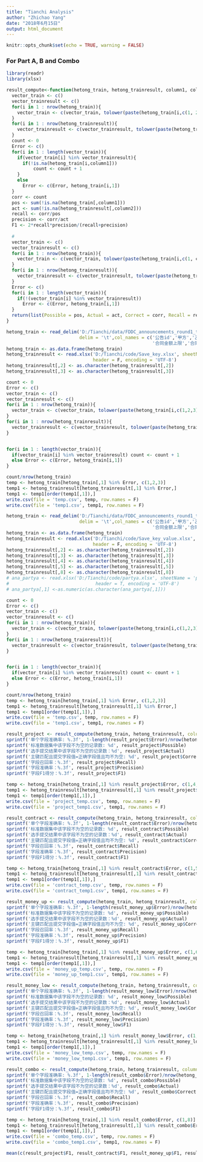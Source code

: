 ```yaml
---
title: "Tianchi Analysis"
author: "Zhichao Yang"
date: "2018年6月15日"
output: html_document
---
```


```r
knitr::opts_chunk$set(echo = TRUE, warning = FALSE)
```

### For Part A, B and Combo

```r
library(readr)
library(xlsx)
```

```r
result_compute<-function(hetong_train, hetong_trainresult, column1, column2){
  vector_train <- c()
  vector_trainresult <- c()
  for(i in 1 : nrow(hetong_train)){
    vector_train <- c(vector_train, tolower(paste(hetong_train[i,c(1, 2, 3, column1)],collapse = '')))
  }
  for(i in 1 : nrow(hetong_trainresult)){
    vector_trainresult <- c(vector_trainresult, tolower(paste(hetong_trainresult[i,c(1, 2, 3, column2)],collapse = '')))
  }
  count <- 0
  Error <- c()
  for(i in 1 : length(vector_train)){
    if(vector_train[i] %in% vector_trainresult){
      if(!is.na(hetong_train[i,column1]))
          count <- count + 1
    }
    else 
      Error <- c(Error, hetong_train[i,1])
  }
  corr <- count
  pos <- sum(!is.na(hetong_train[,column1]))
  act <- sum(!is.na(hetong_trainresult[,column2]))
  recall <- corr/pos
  precision <- corr/act
  F1 <- 2*recall*precision/(recall+precision)
  
  #
  vector_train <- c()
  vector_trainresult <- c()
  for(i in 1 : nrow(hetong_train)){
    vector_train <- c(vector_train, tolower(paste(hetong_train[i,c(1, column1)],collapse = '')))
  }
  for(i in 1 : nrow(hetong_trainresult)){
    vector_trainresult <- c(vector_trainresult, tolower(paste(hetong_trainresult[i,c(1, column2)],collapse = '')))
  }
  Error <- c()
  for(i in 1 : length(vector_train)){
    if(!(vector_train[i] %in% vector_trainresult))
      Error <- c(Error, hetong_train[i,1])
  }
  return(list(Possible = pos, Actual = act, Correct = corr, Recall = recall, Precision = precision, F1 = F1, Error = Error))
}

```

```r
hetong_train <- read_delim('D:/Tianchi/data/FDDC_announcements_round1_train_result_20180616/hetong1.train', 
                           delim = '\t',col_names = c('公告id','甲方','乙方','项目名称','合同名称',
                                                      '合同金额上限','合同金额下限','联合体成员'))
hetong_train <- as.data.frame(hetong_train)
hetong_trainresult <- read.xlsx('D:/Tianchi/code/Save_key.xlsx', sheetName = 'page_1',
                                header = F, encoding = 'UTF-8')
hetong_trainresult[,2] <- as.character(hetong_trainresult[,2])
hetong_trainresult[,3] <- as.character(hetong_trainresult[,3])

count <- 0
Error <- c()
vector_train <- c()
vector_trainresult <- c()
for(i in 1 : nrow(hetong_train)){
  vector_train <- c(vector_train, tolower(paste(hetong_train[i,c(1,2,3)],collapse = '')))
}
for(i in 1 : nrow(hetong_trainresult)){
  vector_trainresult <- c(vector_trainresult, tolower(paste(hetong_trainresult[i,c(1,2,3)],collapse = '')))
}


for(i in 1 : length(vector_train)){
  if(vector_train[i] %in% vector_trainresult) count <- count + 1
  else Error <- c(Error, hetong_train[i,1])
}

count/nrow(hetong_train)
temp <- hetong_train[hetong_train[,1] %in% Error, c(1,2,3)]
temp1 <- hetong_trainresult[hetong_trainresult[,1] %in% Error,]
temp1 <- temp1[order(temp1[,1]),]
write.csv(file = 'temp.csv', temp, row.names = F)
write.csv(file = 'temp1.csv', temp1, row.names = F)
```


```r
hetong_train <- read_delim('D:/Tianchi/data/FDDC_announcements_round1_train_result_20180616/hetong1.train', 
                           delim = '\t',col_names = c('公告id','甲方','乙方','项目名称','合同名称',
                                                      '合同金额上限','合同金额下限','联合体成员'))
hetong_train <- as.data.frame(hetong_train)
hetong_trainresult <- read.xlsx('D:/Tianchi/code/Save_key_value.xlsx', sheetName = 'page_1',
                                header = F, encoding = 'UTF-8')
hetong_trainresult[,2] <- as.character(hetong_trainresult[,2])
hetong_trainresult[,3] <- as.character(hetong_trainresult[,3])
hetong_trainresult[,4] <- as.character(hetong_trainresult[,4])
hetong_trainresult[,5] <- as.character(hetong_trainresult[,5])
hetong_trainresult[,8] <- as.character(hetong_trainresult[,8])
# ana_partya <- read.xlsx('D:/Tianchi/code/partya.xlsx', sheetName = 'page_1',
#                                header = T, encoding = 'UTF-8')
# ana_partya[,1] <-as.numeric(as.character(ana_partya[,1]))

```

```r
count <- 0
Error <- c()
vector_train <- c()
vector_trainresult <- c()
for(i in 1 : nrow(hetong_train)){
  vector_train <- c(vector_train, tolower(paste(hetong_train[i,c(1,2,3)],collapse = '')))
}
for(i in 1 : nrow(hetong_trainresult)){
  vector_trainresult <- c(vector_trainresult, tolower(paste(hetong_trainresult[i,c(1,2,3)],collapse = '')))
}


for(i in 1 : length(vector_train)){
  if(vector_train[i] %in% vector_trainresult) count <- count + 1
  else Error <- c(Error, hetong_train[i,1])
}

count/nrow(hetong_train)
temp <- hetong_train[hetong_train[,1] %in% Error, c(1,2,3)]
temp1 <- hetong_trainresult[hetong_trainresult[,1] %in% Error,]
temp1 <- temp1[order(temp1[,1]),]
write.csv(file = 'temp.csv', temp, row.names = F)
write.csv(file = 'temp1.csv', temp1, row.names = F)
```


```r
result_project <- result_compute(hetong_train, hetong_trainresult, column1 = 4, column2 = 4)
sprintf('单个字段准确率: %.3f', 1-length(result_project$Error)/nrow(hetong_train))
sprintf('标准数据集中该字段不为空的记录数: %d', result_project$Possible)
sprintf('选手提交结果中该字段不为空的记录数：%d', result_project$Actual)
sprintf('主键匹配且提交字段值=正确字段值且均不为空: %d', result_project$Correct)
sprintf('字段召回率：%.3f', result_project$Recall)
sprintf('字段准确率：%.3f', result_project$Precision)
sprintf('字段F1得分：%.3f', result_project$F1)

temp <- hetong_train[hetong_train[,1] %in% result_project$Error, c(1,4,5)]
temp1 <- hetong_trainresult[hetong_trainresult[,1] %in% result_project$Error,c(1,4,5)]
temp1 <- temp1[order(temp1[,1]),]
write.csv(file = 'project_temp.csv', temp, row.names = F)
write.csv(file = 'project_temp1.csv', temp1, row.names = F)
```

```r
result_contract <- result_compute(hetong_train, hetong_trainresult, column1 = 5, column2 = 5)
sprintf('单个字段准确率: %.3f', 1-length(result_contract$Error)/nrow(hetong_train))
sprintf('标准数据集中该字段不为空的记录数: %d', result_contract$Possible)
sprintf('选手提交结果中该字段不为空的记录数：%d', result_contract$Actual)
sprintf('主键匹配且提交字段值=正确字段值且均不为空: %d', result_contract$Correct)
sprintf('字段召回率：%.3f', result_contract$Recall)
sprintf('字段准确率：%.3f', result_contract$Precision)
sprintf('字段F1得分：%.3f', result_contract$F1)

temp <- hetong_train[hetong_train[,1] %in% result_contract$Error, c(1,5)]
temp1 <- hetong_trainresult[hetong_trainresult[,1] %in% result_contract$Error,c(1,5)]
temp1 <- temp1[order(temp1[,1]),]
write.csv(file = 'contract_temp.csv', temp, row.names = F)
write.csv(file = 'contract_temp1.csv', temp1, row.names = F)
```

```r
result_money_up <- result_compute(hetong_train, hetong_trainresult, column1 = 6, column2 = 6)
sprintf('单个字段准确率: %.3f', 1-length(result_money_up$Error)/nrow(hetong_train))
sprintf('标准数据集中该字段不为空的记录数: %d', result_money_up$Possible)
sprintf('选手提交结果中该字段不为空的记录数：%d', result_money_up$Actual)
sprintf('主键匹配且提交字段值=正确字段值且均不为空: %d', result_money_up$Correct)
sprintf('字段召回率：%.3f', result_money_up$Recall)
sprintf('字段准确率：%.3f', result_money_up$Precision)
sprintf('字段F1得分：%.3f', result_money_up$F1)

temp <- hetong_train[hetong_train[,1] %in% result_money_up$Error, c(1,6)]
temp1 <- hetong_trainresult[hetong_trainresult[,1] %in% result_money_up$Error,c(1,6)]
temp1 <- temp1[order(temp1[,1]),]
write.csv(file = 'money_up_temp.csv', temp, row.names = F)
write.csv(file = 'money_up_temp1.csv', temp1, row.names = F)
```

```r
result_money_low <- result_compute(hetong_train, hetong_trainresult, column1 = 7, column2 = 7)
sprintf('单个字段准确率: %.3f', 1-length(result_money_low$Error)/nrow(hetong_train))
sprintf('标准数据集中该字段不为空的记录数: %d', result_money_low$Possible)
sprintf('选手提交结果中该字段不为空的记录数：%d', result_money_low$Actual)
sprintf('主键匹配且提交字段值=正确字段值且均不为空: %d', result_money_low$Correct)
sprintf('字段召回率：%.3f', result_money_low$Recall)
sprintf('字段准确率：%.3f', result_money_low$Precision)
sprintf('字段F1得分：%.3f', result_money_low$F1)

temp <- hetong_train[hetong_train[,1] %in% result_money_low$Error, c(1,7)]
temp1 <- hetong_trainresult[hetong_trainresult[,1] %in% result_money_low$Error,c(1,7)]
temp1 <- temp1[order(temp1[,1]),]
write.csv(file = 'money_low_temp.csv', temp, row.names = F)
write.csv(file = 'money_low_temp1.csv', temp1, row.names = F)
```

```r
result_combo <- result_compute(hetong_train, hetong_trainresult, column1 = 8, column2 = 8)
sprintf('单个字段准确率: %.3f', 1-length(result_combo$Error)/nrow(hetong_train))
sprintf('标准数据集中该字段不为空的记录数: %d', result_combo$Possible)
sprintf('选手提交结果中该字段不为空的记录数：%d', result_combo$Actual)
sprintf('主键匹配且提交字段值=正确字段值且均不为空: %d', result_combo$Correct)
sprintf('字段召回率：%.3f', result_combo$Recall)
sprintf('字段准确率：%.3f', result_combo$Precision)
sprintf('字段F1得分：%.3f', result_combo$F1)

temp <- hetong_train[hetong_train[,1] %in% result_combo$Error, c(1,8)]
temp1 <- hetong_trainresult[hetong_trainresult[,1] %in% result_combo$Error,c(1,8)]
temp1 <- temp1[order(temp1[,1]),]
write.csv(file = 'combo_temp.csv', temp, row.names = F)
write.csv(file = 'combo_temp1.csv', temp1, row.names = F)
```

```r
mean(c(result_project$F1, result_contract$F1, result_money_up$F1, result_money_low$F1, result_combo$F1))
```



